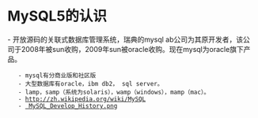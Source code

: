 = MySQL5的认识 =
- 开放源码的关联式数据库管理系统，瑞典的mysql ab公司为其原开发者，该公司于2008年被sun收购，2009年sun被oracle收购。现在mysql为oracle旗下产品。
    - mysql有分商业版和社区版
    - 大型数据库有oracle，ibm db2， sql server。
    - lamp，samp（系统为solaris），wamp（windows），mamp（mac）。
    - http://zh.wikipedia.org/wiki/MySQL 
    - [[http://upload.wikimedia.org/wikipedia/en/timeline/e78dadcecfe9b1ac5ce5564d2f26bf17.png | MySQL_Develop_History.png]]

